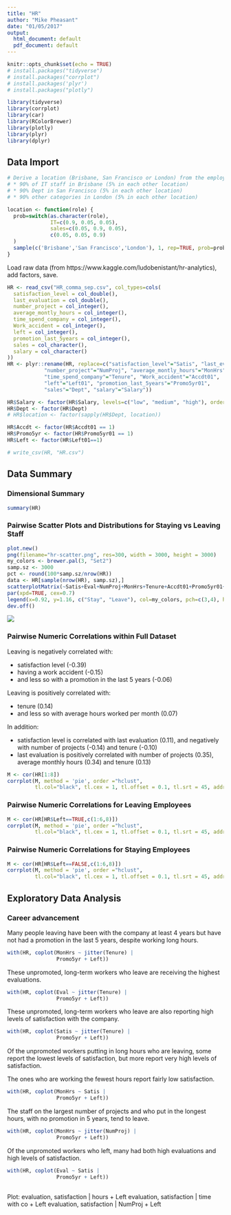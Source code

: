 ```yaml
---
title: "HR"
author: "Mike Pheasant"
date: "01/05/2017"
output:
  html_document: default
  pdf_document: default
---
```


```r
knitr::opts_chunk$set(echo = TRUE)
# install.packages("tidyverse")
# install.packages("corrplot")
# install.packages('plyr')
# install.packages("plotly")

library(tidyverse)
library(corrplot)
library(car)
library(RColorBrewer)
library(plotly)
library(plyr)
library(dplyr)

```

## Data Import

```r
# Derive a location (Brisbane, San Francisco or London) from the employee role:
# * 90% of IT staff in Brisbane (5% in each other location)
# * 90% Dept in San Francisco (5% in each other location)
# * 90% other categories in London (5% in each other location)

location <- function(role) {
  prob=switch(as.character(role),
              IT=c(0.9, 0.05, 0.05),
              sales=c(0.05, 0.9, 0.05),
              c(0.05, 0.05, 0.9)
  )
  sample(c('Brisbane','San Francisco','London'), 1, rep=TRUE, prob=prob)
}
```

Load raw data (from https://www.kaggle.com/ludobenistant/hr-analytics), add factors, save.

```r
HR <- read_csv("HR_comma_sep.csv", col_types=cols(
  satisfaction_level = col_double(),
  last_evaluation = col_double(),
  number_project = col_integer(),
  average_montly_hours = col_integer(),
  time_spend_company = col_integer(),
  Work_accident = col_integer(),
  left = col_integer(),
  promotion_last_5years = col_integer(),
  sales = col_character(),
  salary = col_character()
))
HR <- plyr::rename(HR, replace=c("satisfaction_level"="Satis", "last_evaluation"="Eval",
            "number_project"="NumProj", "average_montly_hours"="MonHrs",
            "time_spend_company"="Tenure", "Work_accident"="Accdt01", 
            "left"="Left01", "promotion_last_5years"="Promo5yr01",
            "sales"="Dept", "salary"="Salary"))

HR$Salary <- factor(HR$Salary, levels=c("low", "medium", "high"), ordered=TRUE)
HR$Dept <- factor(HR$Dept)
# HR$location <- factor(sapply(HR$Dept, location))

HR$Accdt <- factor(HR$Accdt01 == 1)
HR$Promo5yr <- factor(HR$Promo5yr01 == 1)
HR$Left <- factor(HR$Left01==1)

# write_csv(HR, "HR.csv")
```

## Data Summary

### Dimensional Summary

```r
summary(HR)
```

### Pairwise Scatter Plots and Distributions for Staying vs Leaving Staff 

```r
plot.new()
png(filename="hr-scatter.png", res=300, width = 3000, height = 3000)
my_colors <- brewer.pal(3, "Set2")
samp.sz <- 3000
pct <- round(100*samp.sz/nrow(HR))
data <- HR[sample(nrow(HR), samp.sz),]
scatterplotMatrix(~Satis+Eval+NumProj+MonHrs+Tenure+Accdt01+Promo5yr01+Dept+Salary|Left01, data=data, reg.line="", smoother="", col=my_colors , smoother.args=list(col="grey") , pch=c(3,4), legend.plot=FALSE, main=paste("Scatter Plot Pairs for HR Turnover (",pct,"% of data)", sep=""))
par(xpd=TRUE, cex=0.7)
legend(x=0.92, y=1.16, c("Stay", "Leave"), col=my_colors, pch=c(3,4), horiz=TRUE)
dev.off()
```

![](hr-scatter.png)

### Pairwise Numeric Correlations within Full Dataset

Leaving is negatively correlated with:

* satisfaction level (-0.39) 
* having a work accident (-0.15) 
* and less so with a promotion in the last 5 years (-0.06)

Leaving is positively correlated with:

* tenure (0.14)
* and less so with average hours worked per month (0.07)

In addition:

* satisfaction level is correlated with last evaluation (0.11), and negatively with number of projects (-0.14) and tenure (-0.10)
* last evaluation is positively correlated with number of projects (0.35), average monthly hours (0.34) and tenure (0.13)

```r
M <- cor(HR[1:8])
corrplot(M, method = 'pie', order ="hclust",
         tl.col="black", tl.cex = 1, tl.offset = 0.1, tl.srt = 45, addrect=2)
```

### Pairwise Numeric Correlations for Leaving Employees

```r
M <- cor(HR[HR$Left==TRUE,c(1:6,8)])
corrplot(M, method = 'pie', order ="hclust",
         tl.col="black", tl.cex = 1, tl.offset = 0.1, tl.srt = 45, addrect=2)
```


### Pairwise Numeric Correlations for Staying Employees

```r
M <- cor(HR[HR$Left==FALSE,c(1:6,8)])
corrplot(M, method = 'pie', order ="hclust",
         tl.col="black", tl.cex = 1, tl.offset = 0.1, tl.srt = 45, addrect=2)
```



## Exploratory Data Analysis

### Career advancement

Many people leaving have been with the company at least 4 years but have not had a promotion in the last 5 years, despite working long hours.

```r
with(HR, coplot(MonHrs ~ jitter(Tenure) |
                Promo5yr + Left))
```

These unpromoted, long-term workers who leave are receiving the highest evaluations.

```r
with(HR, coplot(Eval ~ jitter(Tenure) |
                Promo5yr + Left))
```

These unpromoted, long-term workers who leave are also reporting high levels of satisfaction with the company.

```r
with(HR, coplot(Satis ~ jitter(Tenure) |
                Promo5yr + Left))
```

Of the unpromoted workers putting in long hours who are leaving, some report the lowest levels of satisfaction, but more report very high levels of satisfaction. 

The ones who are working the fewest hours report fairly low satisfaction. 

```r
with(HR, coplot(MonHrs ~ Satis |
                Promo5yr + Left))
```

The staff on the largest number of projects and who put in the longest hours, with no promotion in 5 years, tend to leave.

```r
with(HR, coplot(MonHrs ~ jitter(NumProj) |
                Promo5yr + Left))
```

Of the unpromoted workers who left, many had both high evaluations and high levels of satisfaction.

```r
with(HR, coplot(Eval ~ Satis |
                Promo5yr + Left))
```

## 

Plot:
evaluation, satisfaction | hours + Left
evaluation, satisfaction | time with co + Left
evaluation, satisfaction | NumProj + Left
